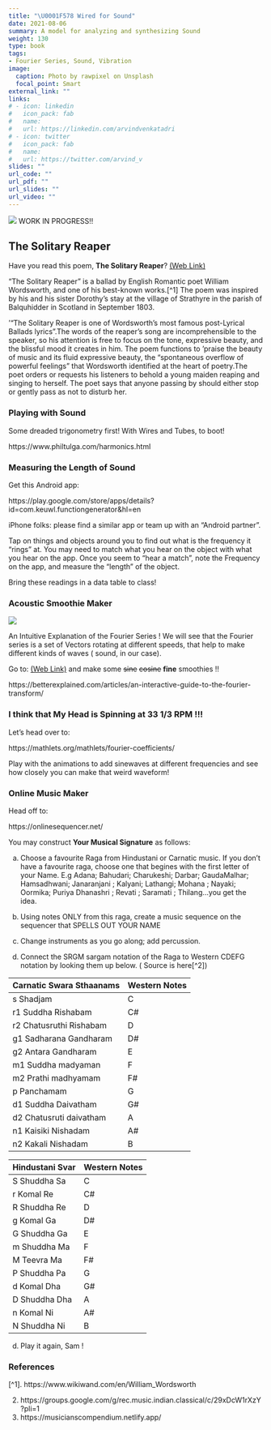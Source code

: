 ```yaml
---
title: "\U0001F578 Wired for Sound"
date: 2021-08-06
summary: A model for analyzing and synthesizing Sound
weight: 130
type: book
tags:
- Fourier Series, Sound, Vibration
image:
  caption: Photo by rawpixel on Unsplash
  focal_point: Smart
external_link: ""
links:
# - icon: linkedin
#   icon_pack: fab
#   name: 
#   url: https://linkedin.com/arvindvenkatadri
# - icon: twitter
#   icon_pack: fab
#   name: 
#   url: https://twitter.com/arvind_v
slides: ""
url_code: ""
url_pdf: ""
url_slides: ""
url_video: ""
---
```

![](featured.jpg)
WORK IN PROGRESS!!

## The Solitary Reaper

Have you read this poem, **The Solitary Reaper**? [(Web Link)](https://www.poetryfoundation.org/poems-and-poets/poems/detail/45554)

"The Solitary Reaper" is a ballad by English Romantic poet William Wordsworth, and one of his best-known works.[^1] The poem was inspired by his and his sister Dorothy's stay at the village of Strathyre in the parish of Balquhidder in Scotland in September 1803.

'"The Solitary Reaper is one of Wordsworth's most famous post-Lyrical Ballads lyrics".The words of the reaper's song are incomprehensible to the speaker, so his attention is free to focus on the tone, expressive beauty, and the blissful mood it creates in him. The poem functions to 'praise the beauty of music and its fluid expressive beauty, the "spontaneous overflow of powerful feelings" that Wordsworth identified at the heart of poetry.The poet orders or requests his listeners to behold a young maiden reaping and singing to herself. The poet says that anyone passing by should either stop or gently pass as not to disturb her.



### Playing with Sound

Some dreaded trigonometry first! With Wires and Tubes, to boot!

https://www.philtulga.com/harmonics.html

### Measuring the Length of Sound

Get this Android app:

https://play.google.com/store/apps/details?id=com.keuwl.functiongenerator&hl=en

iPhone folks: please find a similar app or team up with an "Android partner".

Tap on things and objects around you to find out what is the frequency it "rings" at. You may need to match what you hear on the object with what you hear on the app. Once you seem to "hear a match",  note the Frequency on the app, and measure the "length" of the object. 

Bring these readings in  a data table to class!


### Acoustic Smoothie Maker

![](https://betterexplained.com/wp-content/webp-express/webp-images/uploads/images/smoothie-to-recipe-20121030-223058.png)

An Intuitive Explanation of the Fourier Series ! We will see that the Fourier series is a set of Vectors rotating at different speeds, that help to make different kinds of waves ( sound, in our case).


Go to: [(Web Link)](https://betterexplained.com/articles/an-interactive-guide-to-the-fourier-transform/) and make some ~~sine~~ ~~cosine~~ **fine** smoothies !!

https://betterexplained.com/articles/an-interactive-guide-to-the-fourier-transform/

### I think that **My Head is Spinning at 33 1/3 RPM** !!! 

Let's head over to: 

https://mathlets.org/mathlets/fourier-coefficients/

Play with the animations to add sinewaves at different frequencies and see how closely you can make that weird waveform!



### Online Music Maker

Head off to: 

https://onlinesequencer.net/  

You may construct **Your Musical Signature** as follows:

a) Choose a favourite Raga from Hindustani or Carnatic music. If you don't have a favourite raga, choose one that begines with the first letter of your Name. E.g Adana; Bahudari; Charukeshi; Darbar; GaudaMalhar; Hamsadhwani; Janaranjani ; Kalyani; Lathangi; Mohana ; Nayaki; Oormika; Puriya Dhanashri ; Revati ; Saramati ; Thilang...you get the idea.

b) Using notes ONLY from this raga, create a music sequence on the sequencer that SPELLS OUT YOUR NAME

c) Change instruments as you go along; add percussion. 

d) Connect the SRGM sargam notation of the Raga to Western CDEFG notation by looking them up below. ( Source is here[^2])

|Carnatic Swara Sthaanams| Western Notes|
-------------------------|--------------
s Shadjam | C
r1 Suddha Rishabam | C#
r2 Chatusruthi Rishabam|  D
g1 Sadharana Gandharam | D#
g2 Antara Gandharam | E
m1 Suddha madyaman | F
m2 Prathi madhyamam | F#
p Panchamam | G
d1 Suddha Daivatham | G#
d2 Chatusruti daivatham | A
n1 Kaisiki Nishadam | A#
n2 Kakali Nishadam | B

| Hindustani Svar | Western Notes|
------------------|--------------
S Shuddha Sa | C
r Komal Re | C#
R Shuddha Re | D
g Komal Ga | D#
G Shuddha Ga | E
m Shuddha Ma | F
M Teevra Ma | F#
P Shuddha Pa | G
d Komal Dha | G#
D Shuddha Dha | A
n Komal Ni | A#
N Shuddha Ni | B

d) Play it again, Sam !



### References
[^1]. https://www.wikiwand.com/en/William_Wordsworth

2. https://groups.google.com/g/rec.music.indian.classical/c/29xDcW1rXzY?pli=1
3. https://musicianscompendium.netlify.app/

